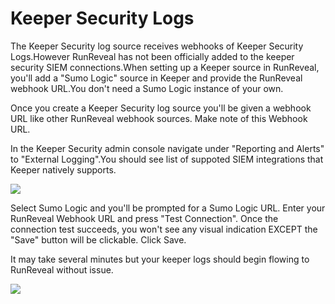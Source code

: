 
# Keeper Security Logs

The Keeper Security log source receives webhooks of Keeper Security Logs.However RunReveal has not been officially added to
the keeper security SIEM connections.When setting up a Keeper source in RunReveal, you'll add a "Sumo Logic" source in Keeper
and provide the RunReveal webhook URL.You don't need a Sumo Logic instance of your own.

Once you create a Keeper Security log source you'll be given a webhook URL like other RunReveal webhook sources. Make note
of this Webhook URL.

In the Keeper Security admin console navigate under "Reporting and Alerts" to "External Logging".You should see list of
suppoted SIEM integrations that Keeper natively supports.

<img src="/keeper-1.png" />

Select Sumo Logic and you'll be prompted for a Sumo Logic URL. Enter your RunReveal Webhook URL and press "Test Connection". Once
the connection test succeeds, you won't see any visual indication EXCEPT the "Save" button will be clickable. Click Save.

It may take several minutes but your keeper logs should begin flowing to RunReveal without issue.

<img src="/keeper-2.png"/>